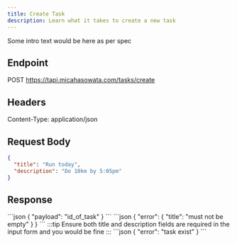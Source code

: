 ```yaml
---
title: Create Task
description: Learn what it takes to create a new task
---
```


Some intro text would be here as per spec

## Endpoint
POST https://tapi.micahasowata.com/tasks/create

## Headers
Content-Type: application/json

## Request Body
```json
{
  "title": "Run today",
  "description": "Do 10km by 5:05pm"
}
```

## Response

<Tabs>
  <TabItem label="201 Created">
    ```json
    {
      "payload": "id_of_task"
    }
    ```
    </TabItem>
  <TabItem label="422 Unprocessable Entity">
    ```json
    {
      "error": {
        "title": "must not be empty"
      }
    }
    ```
    :::tip
      Ensure both title and description fields are required in the input form and you would be fine
    :::
  </TabItem>
  <TabItem label="409 Conflict">
    ```json
    {
      "error": "task exist"
    }
    ```
    </TabItem>
</Tabs>
